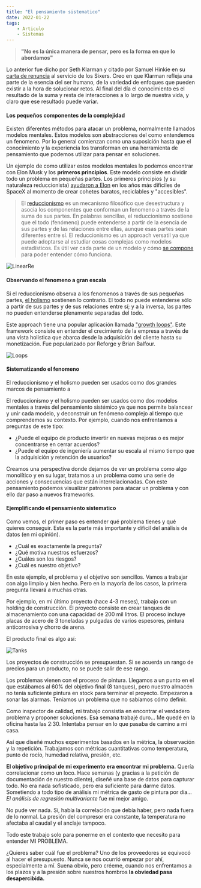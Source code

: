 ```yaml
---
title: "El pensamiento sistematico"
date: 2022-01-22
tags: 
    - Articulo
    - Sistemas
---
```


> **"No es la única manera de pensar, pero es la forma en que lo abordamos"**  

Lo anterior fue dicho por Seth Klarman y citado por Samuel Hinkie en su [carta de renuncia](https://www.espn.com/pdf/2016/0406/nba_hinkie_redact.pdf) al servicio de los Sixers. Creo en que Klarman refleja una parte de la esencia del ser humano, de la variedad de enfoques que pueden existir a la hora de solucionar retos. Al final del día el conocimiento es el resultado de la suma y resta de interacciones a lo largo de nuestra vida, y claro que ese resultado puede variar.

#### Los pequeños componentes de la complejidad

Existen diferentes métodos para atacar un problema, normalmente llamados modelos mentales. Estos modelos son abstracciones del como entendemos un fenomeno. Por lo general comienzan como una suposición hasta que el conocimiento y la experiencia los transforman en una herramienta de pensamiento que podemos utilizar para pensar en soluciones. 

Un ejemplo de como utilizar estos modelos mentales lo podemos encontrar con Elon Musk y los **primeros principios**. Este modelo consiste en dividir todo un problema en pequeñas partes. Los primeros principios (y su naturaleza reduccionista) [ayudaron a Elon](https://www.youtube.com/watch?v=NV3sBlRgzTI) en los años más dificiles de SpaceX al momento de crear cohetes baratos, reciclables y "accesibles". 

> El [reduccionismo](https://en.wikipedia.org/wiki/Reductionism) es un mecanismo filosófico que desestructura y asocia los componentes que conforman un fenomeno a través de la suma de sus partes. En palabras sencillas, el reduccionismo sostiene que el todo (fenómeno) puede entenderse a partir de la esencia de sus partes y de las relaciones entre ellas, aunque esas partes sean diferentes entre sí. El reduccionismo es un approach versatil ya que puede adoptarse al estudiar cosas complejas como modelos estadísticos. Es útil ver cada parte de un modelo y cómo [se compone](https://www.youtube.com/watch?v=nk2CQITm_eo) para poder entender cómo funciona.

![LinearRe](./linear-regression.png)

#### Observando el fenomeno a gran escala

Si el reduccionismo observa a los fenomenos a través de sus pequeñas partes, [el holismo](https://link.springer.com/chapter/10.1007/978-3-030-11636-1_5) sostienen lo contrario. El todo no puede entenderse sólo a partir de sus partes y de sus relaciones entre sí; y a la inversa, las partes no pueden entenderse plenamente separadas del todo.  

Este approach tiene una popular aplicación llamada ["growth loops"](https://www.reforge.com/blog/growth-loops). Este framework consiste en entender el crecimiento de la empresa a través de una vista holistica que abarca desde la adquisición del cliente hasta su monetización. Fue popularizado por Reforge y Brian Balfour.

![Loops](/Loops.png)

#### Sistematizando el fenomeno

El reduccionismo y el holismo pueden ser usados como dos grandes marcos de pensamiento a

El reduccionismo y el holismo pueden ser usados como dos modelos mentales a través del pensamiento sistémico ya que nos permite balancear y unir cada modelo, y deconstruir un fenómeno complejo al tiempo que comprendemos su contexto. Por ejemplo, cuando nos enfrentamos a preguntas de este tipo:

- ¿Puede el equipo de producto invertir en nuevas mejoras o es mejor concentrarse en cerrar acuerdos? 
- ¿Puede el equipo de ingeniería aumentar su escala al mismo tiempo que la adquisición y retención de usuarios?

Creamos una perspectiva donde dejamos de ver un problema como algo monolítico y en su lugar, tratamos a un problema como una serie de acciones y consecuencias que están interrelacionadas. Con este pensamiento podemos visualizar patrones para atacar un problema y con ello dar paso a nuevos frameworks. 

#### Ejemplificando el pensamiento sistematico

Como vemos, el primer paso es entender qué problema tienes y qué quieres conseguir. Esta es la parte más importante y difícil del análisis de datos (en mi opinión).

* ¿Cuál es exactamente la pregunta? 
* ¿Qué motiva nuestros esfuerzos? 
* ¿Cuáles son los riesgos?
* ¿Cuál es nuestro objetivo?

En este ejemplo, el problema y el objetivo son sencillos. Vamos a trabajar con algo limpio y bien hecho. Pero en la mayoría de los casos, la primera pregunta llevará a muchas otras.

Por ejemplo, en mi último proyecto (hace 4-3 meses), trabajo con un holding de construcción. El proyecto consiste en crear tanques de almacenamiento con una capacidad de 200 mil litros. El proceso incluye placas de acero de 3 toneladas y pulgadas de varios espesores, pintura anticorrosiva y chorro de arena. 

El producto final es algo así:

![Tanks](./tanques-de-almacenamiento.png)

Los proyectos de construcción se presupuestan. Si se acuerda un rango de precios para un producto, no se puede salir de ese rango. 

Los problemas vienen con el proceso de pintura. Llegamos a un punto en el que estábamos al 60% del objetivo final (8 tanques), pero nuestro almacén no tenía suficiente pintura en stock para terminar el proyecto. Empezaron a sonar las alarmas. Teníamos un problema que no sabíamos cómo definir.

Como inspector de calidad, mi trabajo consistía en encontrar el verdadero problema y proponer soluciones. Esa semana trabajé duro... Me quedé en la oficina hasta las 2:30. Intentaba pensar en lo que pasaba de camino a mi casa.

Así que diseñé muchos experimentos basados en la métrica, la observación y la repetición. Trabajamos con métricas cuantitativas como temperatura, punto de rocío, humedad relativa, presión, etc.

**El objetivo principal de mi experimento era encontrar mi problema.** Quería correlacionar como un loco. Hace semanas (y gracias a la petición de documentación de nuestro cliente), diseñé una base de datos para capturar todo. No era nada sofisticado, pero era suficiente para darme datos. Sometiendo a todo tipo de análisis mi métrica de gasto de pintura por día... *El análisis de regresión multivariante* fue mi mejor amigo.  

No pude ver nada. Sí, había la correlación que debía haber, pero nada fuera de lo normal. La presión del compresor era constante, la temperatura no afectaba al caudal y el anclaje tampoco.

Todo este trabajo solo para ponerme en el contexto que necesito para entender MI PROBLEMA.

¿Quieres saber cuál fue el problema? Uno de los proveedores se equivocó al hacer el presupuesto. Nunca se nos ocurrió empezar por ahí, especialmente a mí. Suena obvio, pero créeme, cuando nos enfrentamos a los plazos y a la presión sobre nuestros hombros **la obviedad pasa desapercibida.** 